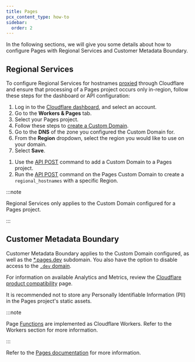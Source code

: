 ```yaml
---
title: Pages
pcx_content_type: how-to
sidebar:
  order: 2
---
```



In the following sections, we will give you some details about how to configure Pages with Regional Services and Customer Metadata Boundary.

## Regional Services

To configure Regional Services for hostnames [proxied](/dns/manage-dns-records/reference/proxied-dns-records/) through Cloudflare and ensure that processing of a Pages project occurs only in-region, follow these steps for the dashboard or API configuration:

<Tabs syncKey="dashPlusAPI"> <TabItem label="Dashboard">

1. Log in to the [Cloudflare dashboard](https://dash.cloudflare.com/), and select an account.
2. Go to the **Workers & Pages** tab.
3. Select your Pages project.
4. Follow these steps to [create a Custom Domain](/pages/configuration/custom-domains/).
5. Go to the **DNS** of the zone you configured the Custom Domain for.
6. From the **Region** dropdown, select the region you would like to use on your domain.
7. Select **Save**.

</TabItem>

<TabItem label="API">

1. Use the [API POST](/api/operations/pages-domains-add-domain) command to add a Custom Domain to a Pages project.
2. Run the [API POST](/data-localization/regional-services/get-started/#configure-regional-services-via-api) command on the Pages Custom Domain to create a `regional_hostnames` with a specific Region.

</TabItem> </Tabs>

:::note

Regional Services only applies to the Custom Domain configured for a Pages project.

:::

## Customer Metadata Boundary

Customer Metadata Boundary applies to the Custom Domain configured, as well as the [\*.pages.dev](/pages/configuration/preview-deployments/) subdomain. You also have the option to disable access to the [`.dev` domain](/pages/configuration/custom-domains/#disable-access-to-pagesdev-subdomain).

For information on available Analytics and Metrics, review the [Cloudflare product compatibility](/data-localization/compatibility/) page.

It is recommended not to store any Personally Identifiable Information (PII) in the Pages project's static assets.

:::note

Page [Functions](/pages/functions/) are implemented as Cloudflare Workers. Refer to the Workers section for more information.

:::

Refer to the [Pages documentation](/pages) for more information.
